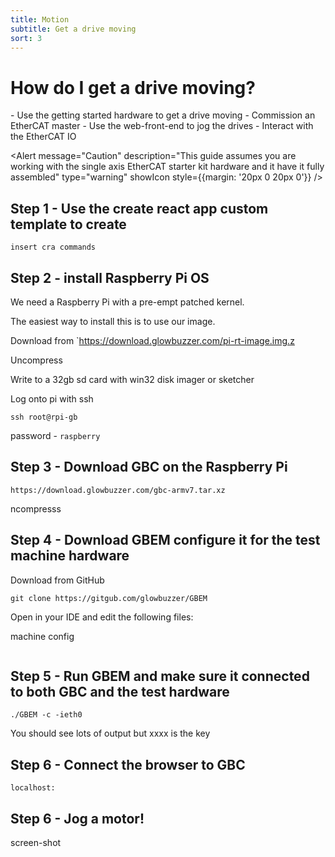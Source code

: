 ```yaml
---
title: Motion
subtitle: Get a drive moving
sort: 3
---
```



# How do I get a drive moving?
<Tldr>
    - Use the getting started hardware to get a drive moving
    - Commission an EtherCAT master
    - Use the web-front-end to jog the drives
    - Interact with the EtherCAT IO
</Tldr>

<Alert message="Caution" description="This guide assumes you are working with the single axis EtherCAT starter kit hardware and it have it fully assembled" type="warning" showIcon style={{margin: '20px 0 20px 0'}} />


## Step 1 - Use the create react app custom template to create
````shell
insert cra commands
````
## Step 2 - install Raspberry Pi OS

We need a Raspberry Pi with a pre-empt patched kernel.

The easiest way to install this is to use our image.

Download from `https://download.glowbuzzer.com/pi-rt-image.img.z

Uncompress

Write to a 32gb sd card with  win32 disk imager or sketcher

Log onto pi with ssh


````shell
ssh root@rpi-gb
````

password - `raspberry`

## Step 3 - Download GBC on the Raspberry Pi

`https://download.glowbuzzer.com/gbc-armv7.tar.xz`

ncompresss



## Step 4 - Download GBEM configure it for the test machine hardware
Download from GitHub
````shell
git clone https://gitgub.com/glowbuzzer/GBEM

````
Open in your IDE and edit the following files:

machine config



````shell
````

## Step 5 - Run GBEM and make sure it connected to both GBC and the test hardware
````shell
./GBEM -c -ieth0
````

You should see lots of output but xxxx is the key


## Step 6 - Connect the browser to GBC

`localhost:`

## Step 6 - Jog a motor!

screen-shot




